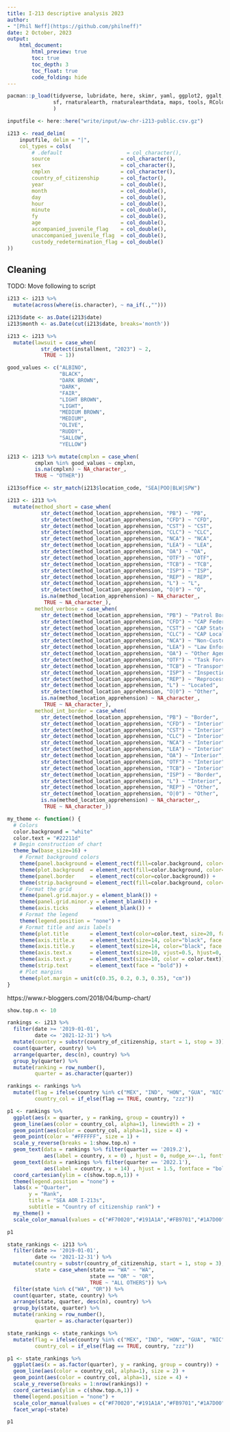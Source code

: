 ```yaml
---
title: I-213 descriptive analysis 2023
author:
- "[Phil Neff](https://github.com/philneff)"
date: 2 October, 2023
output:
    html_document:
        html_preview: true
        toc: true
        toc_depth: 3
        toc_float: true
        code_folding: hide
---
```


```r

pacman::p_load(tidyverse, lubridate, here, skimr, yaml, ggplot2, ggalt, gplots,
               sf, rnaturalearth, rnaturalearthdata, maps, tools, RColorBrewer
               )

inputfile <- here::here("write/input/uw-chr-i213-public.csv.gz")

i213 <- read_delim(
    inputfile, delim = "|", 
    col_types = cols(
        # .default                     = col_character(),
        source                       = col_character(),
        sex                          = col_character(),
        cmplxn                       = col_character(),
        country_of_citizenship       = col_factor(),
        year                         = col_double(),
        month                        = col_double(),
        day                          = col_double(),
        hour                         = col_double(),
        minute                       = col_double(),
        fy                           = col_double(),
        age                          = col_double(),
        accompanied_juvenile_flag    = col_double(),
        unaccompanied_juvenile_flag  = col_double(),
        custody_redetermination_flag = col_double()
))

```


## Cleaning

TODO: Move following to script

```r

i213 <- i213 %>%
  mutate(across(where(is.character), ~ na_if(.,"")))

i213$date <- as.Date(i213$date)
i213$month <- as.Date(cut(i213$date, breaks='month'))

i213 <- i213 %>% 
  mutate(lawsuit = case_when(
           str_detect(installment, "2023") ~ 2,
            TRUE ~ 1))

good_values <- c("ALBINO",
                 "BLACK",
                 "DARK BROWN",
                 "DARK",
                 "FAIR",
                 "LIGHT BROWN",
                 "LIGHT",
                 "MEDIUM BROWN",
                 "MEDIUM",
                 "OLIVE",
                 "RUDDY",
                 "SALLOW",
                 "YELLOW")

i213 <- i213 %>% mutate(cmplxn = case_when(
         cmplxn %in% good_values ~ cmplxn,
         is.na(cmplxn) ~ NA_character_,
         TRUE ~ "OTHER"))

i213$office <- str_match(i213$location_code, "SEA|POO|BLW|SPW")

i213 <- i213 %>% 
  mutate(method_short = case_when(
           str_detect(method_location_apprehension, "PB") ~ "PB",
           str_detect(method_location_apprehension, "CFD") ~ "CFD",
           str_detect(method_location_apprehension, "CST") ~ "CST",
           str_detect(method_location_apprehension, "CLC") ~ "CLC",
           str_detect(method_location_apprehension, "NCA") ~ "NCA",
           str_detect(method_location_apprehension, "LEA") ~ "LEA",
           str_detect(method_location_apprehension, "OA") ~ "OA",
           str_detect(method_location_apprehension, "OTF") ~ "OTF",
           str_detect(method_location_apprehension, "TCB") ~ "TCB",
           str_detect(method_location_apprehension, "ISP") ~ "ISP",
           str_detect(method_location_apprehension, "REP") ~ "REP",
           str_detect(method_location_apprehension, "L") ~ "L",
           str_detect(method_location_apprehension, "O|0") ~ "O",
           is.na(method_location_apprehension) ~ NA_character_,
            TRUE ~ NA_character_),
         method_verbose = case_when(
           str_detect(method_location_apprehension, "PB") ~ "Patrol Border",
           str_detect(method_location_apprehension, "CFD") ~ "CAP Federal",
           str_detect(method_location_apprehension, "CST") ~ "CAP State",
           str_detect(method_location_apprehension, "CLC") ~ "CAP Local",
           str_detect(method_location_apprehension, "NCA") ~ "Non-Custodial Arrest",
           str_detect(method_location_apprehension, "LEA") ~ "Law Enforcement Assist",
           str_detect(method_location_apprehension, "OA") ~ "Other Agency",
           str_detect(method_location_apprehension, "OTF") ~ "Task Force",
           str_detect(method_location_apprehension, "TCB") ~ "Transportation Check",
           str_detect(method_location_apprehension, "ISP") ~ "Inspection",
           str_detect(method_location_apprehension, "REP") ~ "Reprocessed",
           str_detect(method_location_apprehension, "L") ~ "Located",
           str_detect(method_location_apprehension, "O|0") ~ "Other",
           is.na(method_location_apprehension) ~ NA_character_,
            TRUE ~ NA_character_),
         method_int_border = case_when(
           str_detect(method_location_apprehension, "PB") ~ "Border",
           str_detect(method_location_apprehension, "CFD") ~ "Interior",
           str_detect(method_location_apprehension, "CST") ~ "Interior",
           str_detect(method_location_apprehension, "CLC") ~ "Interior",
           str_detect(method_location_apprehension, "NCA") ~ "Interior",
           str_detect(method_location_apprehension, "LEA") ~ "Interior",
           str_detect(method_location_apprehension, "OA") ~ "Interior",
           str_detect(method_location_apprehension, "OTF") ~ "Interior",
           str_detect(method_location_apprehension, "TCB") ~ "Interior",
           str_detect(method_location_apprehension, "ISP") ~ "Border",
           str_detect(method_location_apprehension, "L") ~ "Interior",
           str_detect(method_location_apprehension, "REP") ~ "Other",
           str_detect(method_location_apprehension, "O|0") ~ "Other",
           is.na(method_location_apprehension) ~ NA_character_,
            TRUE ~ NA_character_))

```

```r

my_theme <- function() {
  # Colors
  color.background = "white"
  color.text = "#22211d"
  # Begin construction of chart
  theme_bw(base_size=16) +
    # Format background colors
    theme(panel.background = element_rect(fill=color.background, color=color.background)) +
    theme(plot.background  = element_rect(fill=color.background, color=color.background)) +
    theme(panel.border     = element_rect(color=color.background)) +
    theme(strip.background = element_rect(fill=color.background, color=color.background)) +
    # Format the grid
    theme(panel.grid.major.y = element_blank()) +
    theme(panel.grid.minor.y = element_blank()) +
    theme(axis.ticks       = element_blank()) +
    # Format the legend
    theme(legend.position = "none") +
    # Format title and axis labels
    theme(plot.title       = element_text(color=color.text, size=20, face = "bold")) +
    theme(axis.title.x     = element_text(size=14, color="black", face = "bold")) +
    theme(axis.title.y     = element_text(size=14, color="black", face = "bold", vjust=1.25)) +
    theme(axis.text.x      = element_text(size=10, vjust=0.5, hjust=0, color = color.text)) +
    theme(axis.text.y      = element_text(size=10, color = color.text)) +
    theme(strip.text       = element_text(face = "bold")) +
    # Plot margins
    theme(plot.margin = unit(c(0.35, 0.2, 0.3, 0.35), "cm"))
}

```

https://www.r-bloggers.com/2018/04/bump-chart/

```r

show.top.n <- 10

rankings <- i213 %>% 
  filter(date >= '2019-01-01',
         date <= '2021-12-31') %>%
  mutate(country = substr(country_of_citizenship, start = 1, stop = 3)) %>% 
  count(quarter, country) %>% 
  arrange(quarter, desc(n), country) %>% 
  group_by(quarter) %>% 
  mutate(ranking = row_number(),
         quarter = as.character(quarter))

rankings <- rankings %>%
  mutate(flag = ifelse(country %in% c("MEX", "IND", "HON", "GUA", "NIC", "EL ", "VEN", "CHI"), TRUE, FALSE),
         country_col = if_else(flag == TRUE, country, "zzz"))

p1 <- rankings %>%
  ggplot(aes(x = quarter, y = ranking, group = country)) +
  geom_line(aes(color = country_col, alpha=1), linewidth = 2) +
  geom_point(aes(color = country_col, alpha=1), size = 4) +
  geom_point(color = "#FFFFFF", size = 1) +
  scale_y_reverse(breaks = 1:show.top.n) +
  geom_text(data = rankings %>% filter(quarter == '2019.2'),
            aes(label = country, x = 0) , hjust = 0, nudge_x=-.1, fontface = "bold", color = "#888888", size = 4) +
  geom_text(data = rankings %>% filter(quarter == '2022.1'),
            aes(label = country, x = 14) , hjust = 1.5, fontface = "bold", color = "#888888", size = 4) +
  coord_cartesian(ylim = c(show.top.n,1)) +
  theme(legend.position = "none") +
  labs(x = "Quarter",
       y = "Rank",
       title = "SEA AOR I-213s",
       subtitle = "Country of citizenship rank") +
  my_theme() +
  scale_color_manual(values = c("#F70020","#191A1A","#FB9701","#1A7D00","#072C8F", "yellow", 'purple', "lightblue", "grey"))

p1
```

```r

state_rankings <- i213 %>% 
  filter(date >= '2019-01-01',
         date <= '2021-12-31') %>%
  mutate(country = substr(country_of_citizenship, start = 1, stop = 3),
         state = case_when(state == "WA" ~ "WA",
                           state == "OR" ~ "OR",
                           TRUE ~ "ALL OTHERS")) %>% 
  filter(state %in% c("WA", "OR")) %>% 
  count(quarter, state, country) %>% 
  arrange(state, quarter, desc(n), country) %>% 
  group_by(state, quarter) %>% 
  mutate(ranking = row_number(),
         quarter = as.character(quarter))

state_rankings <- state_rankings %>%
  mutate(flag = ifelse(country %in% c("MEX", "IND", "HON", "GUA", "NIC", "EL ", "VEN", "CHI"), TRUE, FALSE),
         country_col = if_else(flag == TRUE, country, "zzz"))

p1 <- state_rankings %>%
  ggplot(aes(x = as.factor(quarter), y = ranking, group = country)) +
  geom_line(aes(color = country_col, alpha=1), size = 2) +
  geom_point(aes(color = country_col, alpha=1), size = 4) +
  scale_y_reverse(breaks = 1:nrow(rankings)) +
  coord_cartesian(ylim = c(show.top.n,1)) +
  theme(legend.position = "none") +
  scale_color_manual(values = c("#F70020","#191A1A","#FB9701","#1A7D00","#072C8F", "yellow", 'purple', "lightblue", "grey")) +
  facet_wrap(~state)

p1
```

